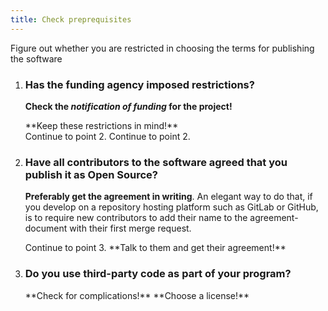 ```yaml
---
title: Check preprequisites
---
```




Figure out whether you are restricted in choosing the terms for publishing the
software

<Steps>

<ol>

<li>
<h3>Has the funding agency imposed restrictions?</h3>

**Check the *notification of funding* for the project!**

<CardGrid>
  <Card title="⚠️ YES">
    **Keep these restrictions in mind!**<br />
    Continue to point 2.
  </Card>
  <Card title="✅ NO">
    Continue to point 2.
  </Card>
</CardGrid>
</li>

<li>
<h3>Have all contributors to the software agreed that you publish it as Open Source?</h3>

**Preferably get the agreement in writing**. An elegant way to do that, if you
develop on a repository hosting platform such as GitLab or GitHub, is to require
new contributors to add their name to the agreement-document with their first
merge request.

<CardGrid>
  <Card title="✅ YES">
    Continue to point 3.
  </Card>
  <Card title="⚠️ NO">
    **Talk to them and get their agreement!**
  </Card>
</CardGrid>
</li>

<li>
<h3>Do you use third-party code as part of your program?</h3>

<CardGrid>
  <Card title="⚠️ YES">
    <LinkButton href="/complications">**Check for complications!**</LinkButton>
  </Card>
  <Card title="✅ NO">
    <LinkButton href="/choose-a-license/01_default_license" variant="secondary">**Choose a license!**</LinkButton>
  </Card>
</CardGrid>
</li>

</ol>
</Steps>
